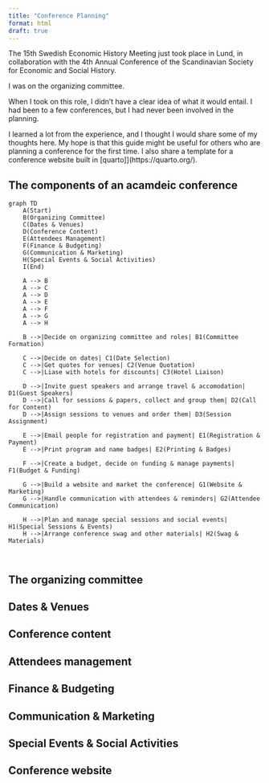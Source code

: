 ```yaml
---
title: "Conference Planning"
format: html
draft: true
---
```


The 15th Swedish Economic History Meeting just took place in Lund, in collaboration with the 4th Annual Conference of the Scandinavian Society for Economic and Social History.

I was on the organizing committee. 

When I took on this role, I didn't have a clear idea of what it would entail. I had been to a few conferences, but I had never been involved in the planning.

I learned a lot from the experience, and I thought I would share some of my thoughts here. My hope is that this guide might be useful for others who are planning a conference for the first time. I also share a template for a conference website built in [quarto]](https://quarto.org/).

## The components of an acamdeic conference


```mermaid
graph TD
    A(Start)
    B(Organizing Committee)
    C(Dates & Venues)
    D(Conference Content)
    E(Attendees Management)
    F(Finance & Budgeting)
    G(Communication & Marketing)
    H(Special Events & Social Activities)
    I(End)

    A --> B
    A --> C
    A --> D
    A --> E
    A --> F
    A --> G
    A --> H
    
    B -->|Decide on organizing committee and roles| B1(Committee Formation)
    
    C -->|Decide on dates| C1(Date Selection)
    C -->|Get quotes for venues| C2(Venue Quotation)
    C -->|Liase with hotels for discounts| C3(Hotel Liaison)
    
    D -->|Invite guest speakers and arrange travel & accomodation| D1(Guest Speakers)
    D -->|Call for sessions & papers, collect and group them| D2(Call for Content)
    D -->|Assign sessions to venues and order them| D3(Session Assignment)
    
    E -->|Email people for registration and payment| E1(Registration & Payment)
    E -->|Print program and name badges| E2(Printing & Badges)
    
    F -->|Create a budget, decide on funding & manage payments| F1(Budget & Funding)
    
    G -->|Build a website and market the conference| G1(Website & Marketing)
    G -->|Handle communication with attendees & reminders| G2(Attendee Communication)
    
    H -->|Plan and manage special sessions and social events| H1(Special Sessions & Events)
    H -->|Arrange conference swag and other materials| H2(Swag & Materials)



```

## The organizing committee

## Dates & Venues

## Conference content

## Attendees management

## Finance & Budgeting

## Communication & Marketing

## Special Events & Social Activities

## Conference website